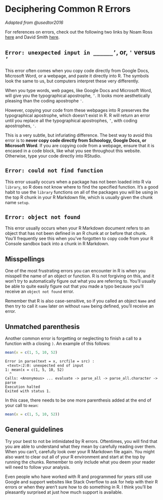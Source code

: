 # Deciphering Common R Errors {- #errors}

*Adapted from @usedtor2016 *

For references on errors, check out the following two links by Noam Ross [here](https://github.com/noamross/zero-dependency-problems/blob/master/misc/stack-overflow-common-r-errors.md) and David Smith [here](http://blog.revolutionanalytics.com/2015/03/the-most-common-r-error-messages.html).

## `Error: unexpected input in ______’`, or, `'` versus `’`

This error often comes when you copy code directly from Google Docs, Microsoft Word, or a webpage, and paste it directly into R. The symbols look the same to us, but computers interpret these very differently. 

When you type words, web pages, like Google Docs and Microsoft Word, will give you the typographical apostrophe, `’`. It looks more aesthetically pleasing than the coding apostrophe `'`. 

However, copying your code from these webpages into R preserves the typographical apostrophe, which doesn't exist in R. R will return an error until you replace all the typographical apostrophes, `’`, with coding apostrophes, `'`.

This is a very subtle, but infuriating difference. The best way to avoid this error is to **never copy code directly from Schoology, Google Docs, or Microsoft Word**. If you are copying code from a webpage, ensure that it is encased in a code block, like what you see throughout this website. Otherwise, type your code directly into RStudio. 

## `Error: could not find function` {-}

This error usually occurs when a package has not been loaded into R via `library`, so R does not know where to find the specified function. It's a good habit to use the `library` functions on all of the packages you will be using in the top R chunk in your R Markdown file, which is usually given the chunk name `setup`.

## `Error: object not found` {-}

This error usually occurs when your R Markdown document refers to an object that has not been defined in an R chunk at or before that chunk. You'll frequently see this when you've forgotten to copy code from your R Console sandbox back into a chunk in R Markdown.

## Misspellings {-}

One of the most frustrating errors you can encounter in R is when you misspell the name of an object or function. R is not forgiving on this, and it won't try to automatically figure out what you are referring to. You'll usually be able to quite easily figure out that you made a typo because you'll receive an `object not found` error.

Remember that R is also case-sensitive, so if you called an object `Name` and then try to call it `name` later on without `name` being defined, you'll receive an error.

## Unmatched parenthesis {-}

Another common error is forgetting or neglecting to finish a call to a function with a closing `)`. An example of this follows:

```r
mean(x = c(1, 5, 10, 52)
```

```
Error in parse(text = x, srcfile = src) :
 <text>:2:0: unexpected end of input
1: mean(x = c(1, 5, 10, 52)
  ^
Calls: <Anonymous> ... evaluate -> parse_all -> parse_all.character -> parse
Execution halted
Exited with status 1.
```

In this case, there needs to be one more parenthesis added at the end of your call to `mean`:

```r
mean(x = c(1, 5, 10, 52))
```

## General guidelines {-}

Try your best to not be intimidated by R errors. Oftentimes, you will find that you are able to understand what they mean by carefully reading over them. When you can't, carefully look over your R Markdown file again. You might also want to clear out all of your R environment and start at the top by running the chunks. Remember to only include what you deem your reader will need to follow your analysis.

Even people who have worked with R and programmed for years still use Google and support websites like Stack Overflow to ask for help with their R errors or when they aren't sure how to do something in R. I think you'll be pleasantly surprised at just how much support is available.
